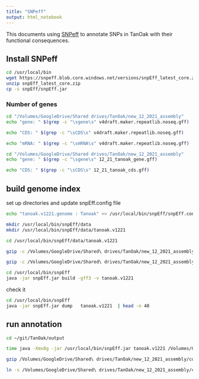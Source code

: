 ```yaml
---
title: "SNPeff"
output: html_notebook
---
```


This documents using [SNPeff](https://pcingola.github.io/SnpEff/) to annotate SNPs in TanOak with their functional consequences.

## Install SNPeff

```bash
cd /usr/local/bin
wget https://snpeff.blob.core.windows.net/versions/snpEff_latest_core.zip
unzip snpEff_latest_core.zip
cp -s snpEff/snpEff.jar
```


### Number of genes

```bash
cd "/Volumes/GoogleDrive/Shared drives/TanOak/new_12_2021_assembly"
echo "gene: " $(grep -c "\sgene\s" v4draft.maker.repeatlib.noseq.gff)

echo "CDS: " $(grep -c "\sCDS\s" v4draft.maker.repeatlib.noseq.gff)

echo "mRNA: " $(grep -c "\smRNA\s" v4draft.maker.repeatlib.noseq.gff)
```


```bash
cd "/Volumes/GoogleDrive/Shared drives/TanOak/new_12_2021_assembly"
echo "gene: " $(grep -c "\sgene\s" 12_21_tanoak_gene.gff)

echo "CDS: " $(grep -c "\sCDS\s" 12_21_tanoak_cds.gff)
```

## build genome index

set up directories and update snpEff.config file
```bash
echo "tanoak.v1221.genome : Tanoak" >> /usr/local/bin/snpEff/snpEff.config

mkdir /usr/local/bin/snpEff/data
mkdir /usr/local/bin/snpEff/data/tanoak.v1221
```


```bash
cd /usr/local/bin/snpEff/data/tanoak.v1221

gzip -c /Volumes/GoogleDrive/Shared\ drives/TanOak/new_12_2021_assembly/PanGenome_ONT_pilon.purge.dedup90.drop2k.mergeN.fasta > tanoak.v1221.fa.gz

gzip -c /Volumes/GoogleDrive/Shared\ drives/TanOak/new_12_2021_assembly/v4draft.maker.repeatlib.noseq.gff > genes.gff.gz

cd /usr/local/bin/snpEff
java -jar snpEff.jar build -gff3 -v tanoak.v1221
```


check it
```bash
cd /usr/local/bin/snpEff
java -jar snpEff.jar dump   tanoak.v1221  | head -n 40
```

## run annotation

```bash
cd ~/git/TanOak/output

time java -Xmx8g -jar /usr/local/bin/snpEff.jar tanoak.v1221 /Volumes/GoogleDrive/Shared\ drives/TanOak/new_12_2021_assembly/cohort.genotyped.vcf.gz > /Volumes/GoogleDrive/Shared\ drives/TanOak/new_12_2021_assembly/cohort.genotyped.snpEff.vcf

gzip /Volumes/GoogleDrive/Shared\ drives/TanOak/new_12_2021_assembly/cohort.genotyped.snpEff.vcf

ln -s /Volumes/GoogleDrive/Shared\ drives/TanOak/new_12_2021_assembly/cohort.genotyped.snpEff.vcf.gz ./

```



